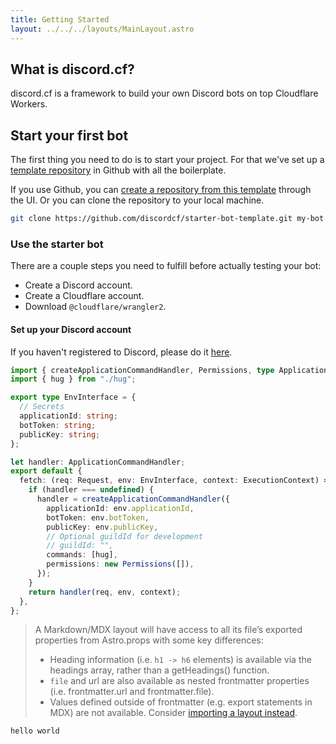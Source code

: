 ```yaml
---
title: Getting Started
layout: ../../../layouts/MainLayout.astro
---
```


## What is discord.cf?

discord.cf is a framework to build your own Discord bots on top Cloudflare Workers.

## Start your first bot

The first thing you need to do is to start your project. For that we've set up a [template repository](https://github.com/discordcf/starter-bot-template) in Github
with all the boilerplate.

If you use Github, you can [create a repository from this template](https://docs.github.com/en/repositories/creating-and-managing-repositories/creating-a-repository-from-a-template) through the UI.
Or you can clone the repository to your local machine.

```bash
git clone https://github.com/discordcf/starter-bot-template.git my-bot
```

### Use the starter bot

There are a couple steps you need to fulfill before actually testing your bot:

- Create a Discord account.
- Create a Cloudflare account.
- Download `@cloudflare/wrangler2`.

#### Set up your Discord account

If you haven't registered to Discord, please do it [here](https://discord.com/register/).

```typescript
import { createApplicationCommandHandler, Permissions, type ApplicationCommandHandler } from "cloudflare-discord-bot";
import { hug } from "./hug";

export type EnvInterface = {
  // Secrets
  applicationId: string;
  botToken: string;
  publicKey: string;
};

let handler: ApplicationCommandHandler;
export default {
  fetch: (req: Request, env: EnvInterface, context: ExecutionContext) => {
    if (handler === undefined) {
      handler = createApplicationCommandHandler({
        applicationId: env.applicationId,
        botToken: env.botToken,
        publicKey: env.publicKey,
        // Optional guildId for development
        // guildId: "",
        commands: [hug],
        permissions: new Permissions([]),
      });
    }
    return handler(req, env, context);
  },
};
```


> A Markdown/MDX layout will have access to all its file’s exported properties from Astro.props with some key differences:
> - Heading information (i.e. `h1 -> h6` elements) is available via the headings array, rather than a getHeadings() function.
> - `file` and url are also available as nested frontmatter properties (i.e. frontmatter.url and frontmatter.file).
> - Values defined outside of frontmatter (e.g. export statements in MDX) are not available. Consider [importing a layout instead](https://docs.astro.build/en/core-concepts/layouts/#importing-layouts-manually-mdx).


`hello world`
